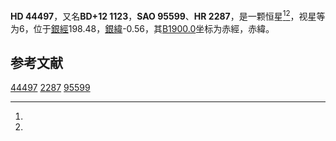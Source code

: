 {{Starbox begin
| name = HD 44497
}}
{{Starbox observe
| epoch = [[J2000.0|J2000.0]]
| constell = {{星座名待查}}<ref name=SIMBAD>{{cite web
 | url=http://simbad.u-strasbg.fr/simbad/sim-id?Ident=HR+2287
 | title=Pulsating variable Star
 | publisher=Centre de Données astronomiques de Strasbourg
 | work=SIMBAD
 | accessdate=2012-07-13
 | archive-date=2016-03-19
 | archive-url=https://web.archive.org/web/20160319021101/http://simbad.u-strasbg.fr/simbad/sim-id?Ident=HR+2287
 | dead-url=no
 }}</ref><ref name=DATA>{{cite web
 | url=http://vizier.u-strasbg.fr/viz-bin/VizieR-5?-out.add=.&-source=5050&-corr=PK=HR&-out.max=9999&HR=2287
 | title=VizieR Detailed Page
 | accessdate=2012-07-13
 | archive-date=2016-03-05
 | archive-url=https://web.archive.org/web/20160305020656/http://vizier.u-strasbg.fr/viz-bin/VizieR-5?-out.add=.&-source=5050&-corr=PK=HR&-out.max=9999&HR=2287
 | dead-url=no
 }}</ref>
| 星官 = 
| ra = {{RA|6|22|36.5}}<ref name=SIMBAD /><ref name=DATA />
| dec = {{DEC|+12|34|12}}<ref name=SIMBAD /><ref name=DATA />
| appmag_v = 6<ref name=SIMBAD /><ref name=DATA />
}}
{{Starbox character
| class = F0III<ref name=SIMBAD /><ref name=DATA />
| b-v = <ref name=SIMBAD /><ref name=DATA />
| u-b = <ref name=SIMBAD /><ref name=DATA />
| r-i = <ref name=SIMBAD /><ref name=DATA />
| variable = 
}}
{{Starbox astrometry
| radial_v = 
| prop_mo_ra = 21
| parallax = 
| p_error = 
}}
{{Starbox catalog
| names =BD+12 1123，[[SAO星表|SAO]] 95599，[[HD星表|HD]] 44497，[[HR星表|HR]] 2287}}
{{Starbox reference |Simbad=HR+2287}}
{{Starbox end}}

'''HD 44497'''，又名'''BD+12 1123'''，'''SAO 95599'''、'''HR 2287'''，是一颗恒星<ref name=SIMBAD /><ref name=DATA />，视星等为6，位于[[銀道座標系|銀經]]198.48，[[銀道座標系|銀緯]]-0.56，其[[B1900.0|B1900.0]]坐标为赤經{{RA|6|16|59.6}}，赤緯{{DEC|+12|-0.56|9}}。

== 参考文献 ==
{{reflist}}

{{star-stub}}

[[Category:HD和HDE天體|44497]]
[[Category:HR天體|2287]]
[[Category:SAO天體|95599]]